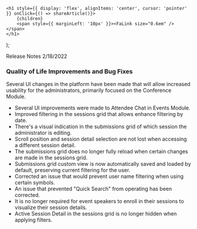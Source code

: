 

    <h1 style={{ display: 'flex', alignItems: 'center', cursor: 'pointer' }} onClick={() => shareArticle()}>
        {children} 
        <span style={{ marginLeft: '10px' }}><FaLink size="0.6em" /></span>
    </h1>
);

<ToastContainer />

<ClickableTitle>Release Notes 2/18/2022</ClickableTitle>




### Quality of Life Improvements and Bug Fixes


Several UI changes in the platform have been made that will allow increased usability for the administrators, primarily focused on the Conference Module.


* Several UI improvements were made to Attendee Chat in Events Module.
* Improved filtering in the sessions grid that allows enhance filtering by date.
* There's a visual indication in the submissions grid of which session the administrator is editing.
* Scroll position and session detail selection are not lost when accessing a different session detail.
* The submissions grid does no longer fully reload when certain changes are made in the sessions grid.
* Submissions grid custom view is now automatically saved and loaded by default, preserving current filtering for the user.
* Corrected an issue that would prevent user name filtering when using certain symbols.
* An issue that prevented "Quick Search" from operating has been corrected.
* It is no longer required for event speakers to enroll in their sessions to visualize their session details.
* Active Session Detail in the sessions grid is no longer hidden when applying filters.


